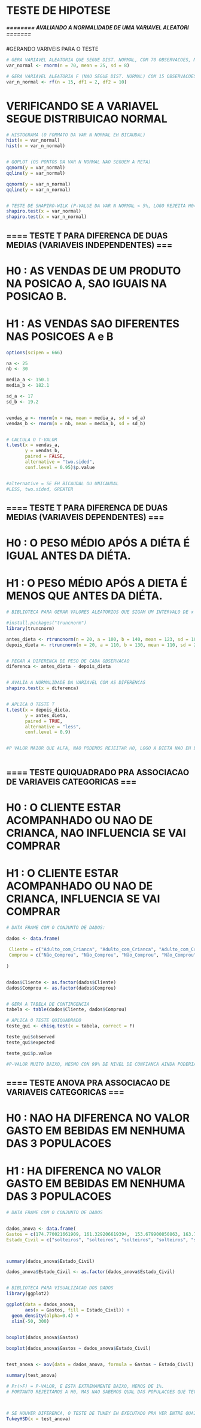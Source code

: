 # TESTE DE HIPOTESE #




##### ======== AVALIANDO A NORMALIDADE DE UMA VARIAVEL ALEATORI ======= #####

#GERANDO VARIVEIS PARA O TESTE
```r

# GERA VARIAVEL ALEATORIA QUE SEGUE DIST. NORMAL, COM 70 OBSERVACOES, MEDIA 70 E DESV PADRAO 8
var_normal <- rnorm(n = 70, mean = 25, sd = 8)

# GERA VARIAVEL ALEATORIA F (NAO SEGUE DIST. NORMAL) COM 15 OBSERVACOES, 2 GRAUS DE LIBERDADE NO NUMERADOR E 10 NO DENOMINADOR 
var_n_normal <- rf(n = 15, df1 = 2, df2 = 10)

```



# VERIFICANDO SE A VARIAVEL SEGUE DISTRIBUICAO NORMAL
```r


# HISTOGRAMA (O FORMATO DA VAR N NORMAL EH BICAUDAL)
hist(x = var_normal)
hist(x = var_n_normal)


# QQPLOT (OS PONTOS DA VAR N NORMAL NAO SEGUEM A RETA)
qqnorm(y = var_normal)
qqline(y = var_normal)

qqnorm(y = var_n_normal)
qqline(y = var_n_normal)


# TESTE DE SHAPIRO-WILK (P-VALUE DA VAR N NORMAL < 5%, LOGO REJEITA H0=VAR NORMAL  )
shapiro.test(x = var_normal)
shapiro.test(x = var_n_normal)

```




## ==== TESTE T PARA DIFERENCA DE DUAS MEDIAS (VARIAVEIS INDEPENDENTES) === ##

# H0 : AS VENDAS DE UM PRODUTO NA POSICAO A, SAO IGUAIS NA POSICAO B.
# H1 : AS VENDAS SAO DIFERENTES NAS POSICOES A e B


```r

options(scipen = 666)

na <- 25
nb <- 30

media_a <- 150.1
media_b <- 182.1

sd_a <- 17
sd_b <- 19.2


vendas_a <- rnorm(n = na, mean = media_a, sd = sd_a)
vendas_b <- rnorm(n = nb, mean = media_b, sd = sd_b)


# CALCULA O T-VALOR
t.test(x = vendas_a,
       y = vendas_b,
       paired = FALSE,
       alternative = "two.sided",
       conf.level = 0.95)$p.value


#alternative = SE EH BICAUDAL OU UNICAUDAL
#LESS, two.sided, GREATER

```



## ==== TESTE T PARA DIFERENCA DE DUAS MEDIAS (VARIAVEIS DEPENDENTES) === ##

# H0 : O PESO MÉDIO APÓS A DIÉTA É IGUAL ANTES DA DIÉTA.
# H1 : O PESO MÉDIO APÓS A DIETA É MENOS QUE ANTES DA DIÉTA.

```r

# BIBLIOTECA PARA GERAR VALORES ALEATORIOS QUE SIGAM UM INTERVALO DE x A y

#install.packages("truncnorm")
library(truncnorm)

antes_dieta <- rtruncnorm(n = 20, a = 100, b = 140, mean = 123, sd = 18)
depois_dieta <- rtruncnorm(n = 20, a = 110, b = 130, mean = 110, sd = 28)


# PEGAR A DIFERENCA DE PESO DE CADA OBSERVACAO
diferenca <- antes_dieta - depois_dieta


# AVALIA A NORMALIDADE DA VARIAVEL COM AS DIFERENCAS
shapiro.test(x = diferenca)


# APLICA O TESTE T
t.test(x = depois_dieta, 
       y = antes_dieta, 
       paired = TRUE,
       alternative = "less",
       conf.level = 0.9)


#P VALOR MAIOR QUE ALFA, NAO PODEMOS REJEITAR H0, LOGO A DIETA NAO EH ESTATISTICAMENTE VALIDA#



```



## ==== TESTE QUIQUADRADO PRA ASSOCIACAO DE VARIAVEIS CATEGORICAS === ##

# H0 : O CLIENTE ESTAR ACOMPANHADO OU NAO DE CRIANCA, NAO INFLUENCIA SE VAI COMPRAR
# H1 : O CLIENTE ESTAR ACOMPANHADO OU NAO DE CRIANCA, INFLUENCIA SE VAI COMPRAR



```r

# DATA FRAME COM O CONJUNTO DE DADOS:

dados <- data.frame(
 
 Cliente = c("Adulto_com_Crianca", "Adulto_com_Crianca", "Adulto_com_Crianca", "Adulto", "Adulto", "Adulto", "Adulto_com_Crianca", "Adulto_com_Crianca", "Adulto_com_Crianca", "Adulto_com_Crianca", "Adulto_com_Crianca", "Adulto_com_Crianca", "Adulto_com_Crianca", "Adulto_com_Crianca", "Adulto_com_Crianca", "Adulto_com_Crianca", "Adulto_com_Crianca", "Adulto_com_Crianca", "Adulto_com_Crianca", "Adulto_com_Crianca", "Adulto_com_Crianca", "Adulto_com_Crianca", "Adulto_com_Crianca", "Adulto_com_Crianca", "Adulto", "Adulto", "Adulto", "Adulto", "Adulto_com_Crianca", "Adulto_com_Crianca", "Adulto_com_Crianca", "Adulto_com_Crianca", "Adulto", "Adulto_com_Crianca", "Adulto", "Adulto", "Adulto_com_Crianca", "Adulto_com_Crianca", "Adulto_com_Crianca", "Adulto", "Adulto_com_Crianca", "Adulto", "Adulto", "Adulto", "Adulto","Adulto","Adulto","Adulto","Adulto","Adulto"),
 Comprou = c("Não_Comprou", "Não_Comprou", "Não_Comprou", "Não_Comprou", "Não_Comprou", "Não_Comprou", "Comprou", "Comprou", "Comprou", "Comprou", "Comprou", "Comprou", "Comprou", "Comprou", "Comprou", "Comprou", "Comprou", "Comprou", "Comprou", "Comprou", "Comprou", "Comprou", "Comprou", "Comprou", "Não_Comprou", "Não_Comprou", "Não_Comprou", "Não_Comprou", "Comprou", "Não_Comprou", "Comprou", "Comprou", "Não_Comprou", "Não_Comprou", "Não_Comprou", "Não_Comprou", "Não_Comprou", "Comprou", "Comprou", "Não_Comprou", "Não_Comprou", "Não_Comprou", "Não_Comprou", "Não_Comprou", "Comprou","Comprou","Comprou","Comprou","Comprou","Comprou")
 
)


dados$Cliente <- as.factor(dados$Cliente)
dados$Comprou <- as.factor(dados$Comprou)


# GERA A TABELA DE CONTINGENCIA
tabela <- table(dados$Cliente, dados$Comprou)

# APLICA O TESTE QUIQUADRADO
teste_qui <- chisq.test(x = tabela, correct = F)

teste_qui$observed
teste_qui$expected

teste_qui$p.value

#P-VALOR MUITO BAIXO, MESMO CON 99% DE NIVEL DE CONFIANCA AINDA PODERIA REJEITAR H0

```


## ==== TESTE ANOVA PRA ASSOCIACAO DE VARIAVEIS CATEGORICAS === ##

# H0 : NAO HA DIFERENCA NO VALOR GASTO EM BEBIDAS EM NENHUMA DAS 3 POPULACOES
# H1 : HA DIFERENCA NO VALOR GASTO EM BEBIDAS EM NENHUMA DAS 3 POPULACOES

```r

# DATA FRAME COM O CONJUNTO DE DADOS


dados_anova <- data.frame(
Gastos = c(174.770021661909, 161.329206619394,  153.679900850863, 163.790338797433, 141.363480335882, 175.351592994046,  185.793398289321, 184.720273514352, 163.400459287948, 170.202462740626,  150.8549565713, 167.583106239899, 140.190492201897, 157.440088617225,  171.596654773339, 138.885665257324, 147.942698809323, 9.87474262516482,  50.5645554670016, 14.2586307887884, 8.5061846804934, 25.0875496696788,  17.0661987504312, 41.3867417301938, 20.8113941426179, 60.1224674502026,  35.5154028285664, 23.7622285692359, 34.6086119259266, 30.4321086925016,  27.8188980544904, 37.4729772794009, 30.7229538650678, 48.0452539322412,  78.9197865324734, 42.4926762466659, 8.81227865272712, 39.5751781629677,  37.1329656327517, 15.8016718071775, 5.74735216885902, 38.684069121093,  30.9398891106907, 34.7370783113952, 13.2630510987537, 19.6212096123791,  16.716945267481, 24.4037922212213, 4.63398786180773, 32.9436217626275,  21.511905851158, 31.4997283634204, 26.6610570873775, 34.6304034101472,  16.2704826042681, 11.2323425300881, 18.023244405391, 15.4790632095655,  8.25633422881043, 27.9053307974433, 72.3298402892867, 4.7263338963663,  14.4153129255327, 41.2234268777169, 50.5684226296565, 19.8344282661234,  8.81306901471397, 19.5112436004646, 55.6251926080436, 16.7592556127806,  20.3176176298076, 31.2073058210955, 17.0613250010048, 47.8590627884627,  2.59778754862417, 35.9470130480825, 2.39404093355522, 9.38425601777391,  25.2455048267186, 16.1960287769175, 43.530118783298,32.7250288712979,  5.43268078364765, 44.5365791890593, 32.9831443965413, 28.2104605365607,  3.18609515001209, 14.3698142789208, 39.9617218607622, 50.564581262513,  10.4634451365926, 36.4842442182048, 13.1330189654278, 8.93702642184252,  12.1501174131844, 22.2552757873296, 15.1407470062459, 11.7525513477354,  16.2990775324815, 24.4627568806115, 2.87916580644454, 44.5453919973285, 38.0393535792355, 32.1985589022666, 0.357075783631849, 22.0703974352325,  50.7486034030794, 18.604230207709, 5.83122133978906, 19.9252025339318,  6.8366108202567, 27.5834177510951, 41.9303025963975, 3.077799353254,  28.0507001837521, 33.0042729903, 50.7366690908169, 30.1697285113061,  6.53184416916073, 7.53469171526227, 5.49225229796712, 9.53198727121377,  6.59266645551752, 19.8423174628847, 0.781567028951091, 22.1605754480815,  5.90830712162365, 54.3457453874529, 33.3341495203441, 37.2034845899045), 
Estado_Civil = c("solteiros", "solteiros", "solteiros", "solteiros", "solteiros", "solteiros", "solteiros", "solteiros", "solteiros", "solteiros", "solteiros", "solteiros", "solteiros", "solteiros", "solteiros", "solteiros", "solteiros", "Casados", "Casados",  "Casados", "Casados", "Casados", "Casados", "Casados", "Casados",  "Casados", "Casados", "Casados", "Casados", "Casados", "Casados",  "Casados", "Casados", "Casados", "Casados", "Casados", "Casados",  "Casados", "Casados", "Casados", "Casados", "Casados", "Casados",  "Casados", "Casados", "Casados", "Casados", "Casados", "Casados",  "Casados", "Casados", "Casados", "Casados", "Casados", "Casados",  "Casados", "Casados", "Casados", "Casados", "Casados", "Casados",  "Casados", "Casados", "Casados", "Casados", "Casados", "Casados",  "Casados", "Casados", "Casados", "Casados", "Casados", "Casados",  "Casados", "Casados", "Casados", "Casados", "Casados", "Casados",  "Casados", "Casados", "Casados", "Casados", "Casados", "Casados",  "Casados", "Casados", "Casados", "Casados", "Casados", "Casados",  "Casados", "Casados", "Casados", "Casados", "Casados", "Casados",  "Casados", "Casados", "Casados", "Casados", "Casados", "Casados",  "Casados", "Casados", "Casados", "Casados", "Casados", "Casados",  "Casados", "Casados", "Casados", "Casados", "Casados", "Casados",  "Divorciados", "Divorciados", "Divorciados", "Divorciados", "Divorciados",  "Divorciados", "Divorciados", "Divorciados", "Divorciados", "Divorciados",  "Divorciados", "Divorciados", "Divorciados", "Divorciados", "Divorciados"))



summary(dados_anova$Estado_Civil)

dados_anova$Estado_Civil <- as.factor(dados_anova$Estado_Civil)


# BIBLIOTECA PARA VISUALIZACAO DOS DADOS
library(ggplot2)

ggplot(data = dados_anova,
       aes(x = Gastos, fill = Estado_Civil)) +
  geom_density(alpha=0.4) + 
  xlim(-50, 300)
  

boxplot(dados_anova$Gastos)

boxplot(dados_anova$Gastos ~ dados_anova$Estado_Civil)


test_anova <- aov(data = dados_anova, formula = Gastos ~ Estado_Civil)

summary(test_anova)

# Pr(>F) = P-VALOR, E ESTA EXTREMAMENTE BAIXO, MENOS DE 1%.
# PORTANTO REJEITAMOS A H0, MAS NAO SABEMOS QUAL DAS POPULACOES QUE TEVE A DIFERENCA



# SE HOUVER DIFERENCA, O TESTE DE TUKEY EH EXECUTADO PRA VER ENTRE QUAIS HA ESSA DIFERENCA
TukeyHSD(x = test_anova)

```

